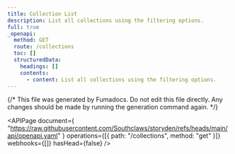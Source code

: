 ```yaml
---
title: Collection List
description: List all collections using the filtering options.
full: true
_openapi:
  method: GET
  route: /collections
  toc: []
  structuredData:
    headings: []
    contents:
      - content: List all collections using the filtering options.
---
```


{/* This file was generated by Fumadocs. Do not edit this file directly. Any changes should be made by running the generation command again. */}

<APIPage
  document={
    "https://raw.githubusercontent.com/Southclaws/storyden/refs/heads/main/api/openapi.yaml"
  }
  operations={[{ path: "/collections", method: "get" }]}
  webhooks={[]}
  hasHead={false}
/>
